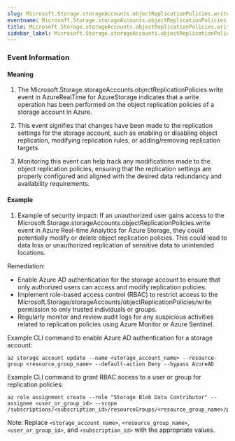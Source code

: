 ```yaml
--- 
slug: Microsoft.Storage.storageAccounts.objectReplicationPolicies.write
eventname: Microsoft.Storage.storageAccounts.objectReplicationPolicies.write
title: Microsoft.Storage.storageAccounts.objectReplicationPolicies.write
sidebar_label: Microsoft.Storage.storageAccounts.objectReplicationPolicies.write
---
```

                       
### Event Information

#### Meaning

1. The Microsoft.Storage.storageAccounts.objectReplicationPolicies.write event in AzureRealTime for AzureStorage indicates that a write operation has been performed on the object replication policies of a storage account in Azure.

2. This event signifies that changes have been made to the replication settings for the storage account, such as enabling or disabling object replication, modifying replication rules, or adding/removing replication targets.

3. Monitoring this event can help track any modifications made to the object replication policies, ensuring that the replication settings are properly configured and aligned with the desired data redundancy and availability requirements.

#### Example

1. Example of security impact: If an unauthorized user gains access to the Microsoft.Storage.storageAccounts.objectReplicationPolicies.write event in Azure Real-time Analytics for Azure Storage, they could potentially modify or delete object replication policies. This could lead to data loss or unauthorized replication of sensitive data to unintended locations.

Remediation:
- Enable Azure AD authentication for the storage account to ensure that only authorized users can access and modify replication policies.
- Implement role-based access control (RBAC) to restrict access to the Microsoft.Storage/storageAccounts/objectReplicationPolicies/write permission to only trusted individuals or groups.
- Regularly monitor and review audit logs for any suspicious activities related to replication policies using Azure Monitor or Azure Sentinel.

Example CLI command to enable Azure AD authentication for a storage account:
```
az storage account update --name <storage_account_name> --resource-group <resource_group_name> --default-action Deny --bypass AzureAD
```

Example CLI command to grant RBAC access to a user or group for replication policies:
```
az role assignment create --role "Storage Blob Data Contributor" --assignee <user_or_group_id> --scope /subscriptions/<subscription_id>/resourceGroups/<resource_group_name>/providers/Microsoft.Storage/storageAccounts/<storage_account_name>
```

Note: Replace `<storage_account_name>`, `<resource_group_name>`, `<user_or_group_id>`, and `<subscription_id>` with the appropriate values.


 